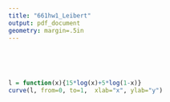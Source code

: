 ```yaml
---
title: "661hw1_Leibert"
output: pdf_document
geometry: margin=.5in
---
```




\begin{enumerate}
\item {\bf Exercise 1: Comparison of drugs}

In a crossover trial comparing a new drug to a standard, $\pi$ denotes the probability that the new one is judged better. It is desired to estimate $\pi$ and test $H_0: \pi=0.50$ agains $H_1: \pi \ne 0.50$. The new drug is found to be better in 15 out of 20 independent observations.
\end{enumerate}

\ 



\begin{itemize}
\item[ ]\begin{itemize}
\item[(a)] Find and sketch the log-likelihood function.  Is it close to the quadratic shape that large-sample normal approximations utilize?
\end{itemize}
\end{itemize}

\ 

```r
l = function(x){15*log(x)+5*log(1-x)}
curve(l, from=0, to=1,  xlab="x", ylab="y")
```

 

\begin{itemize}
\item[ ] \begin{itemize}
\item[ ] \begin{itemize}
\item[ ] It is close to the quadratic shape that large-sample normal approximations utilize.
\end{itemize} 
\end{itemize}
\end{itemize}

\ 

\begin{itemize}
\item[ ] \begin{itemize}
\item[ ] \begin{itemize}
\item[(b)] Give the ML estimate of $\pi$.

\begin{align*}
f(15|\pi) &= \binom{20}{15} \ \pi^{15} \  \left(1-\pi\right)^{5} \\
\mathcal{L}(\pi|15) &= \binom{20}{15} \ \pi^{15} \ \left(1-\pi\right)^{5} \\
& \propto  \pi^{15} \ \left(1-\pi\right)^{5} \\
\ell(\pi|15) &= 15\log\pi \ + 5\log \pi \\
\end{align*}

\begin{align*}
\cfrac{\partial \ell }{\partial \pi} &= \cfrac{15}{\pi} +  \cfrac{5}{\pi-1} \\
& \\
0 &= \cfrac{15}{\pi} +  \cfrac{5}{\pi-1} \\
- \cfrac{5}{\pi-1} &=\cfrac{15}{\pi} \\
\cfrac{\pi-1}{\pi} &= -\cfrac{1}{3} \\
1- \cfrac{1}{\pi} &= -\cfrac{1}{3} \\
- \cfrac{1}{\pi}  &= -\cfrac{4}{3} \\ 
\hat{\pi}_{MLE} &= \cfrac{3}{4}
\end{align*}

\item[(c)]  Wald test

\begin{itemize}
\item Conduct a Wald test, report the $p$-value and state your conclusion.  

\ 

\hspace{1 in} Expected Information: 
 \begin{align*}
I^{-1}(\pi) &= \left( -E \left[ \cfrac{\partial^2 \ell }{\partial \pi^2 }  \right]  \right)^{-1} \\
&=\left( -E \left[ -\cfrac{15 }{\pi^2} -\cfrac{5 }{(\pi-1)^2} \right]_{\pi = \hat{\pi}} \ \right)^{-1} \\
&=\left( -E \left[ -\cfrac{15 }{.75^2} -\cfrac{5 }{(.75-1)^2} \right]  \ \right)^{-1} \\
&=  \cfrac{3}{320}  
\end{align*}

\ 

\hspace{1 in} Wald test: 
 \begin{align*}
 H_0: \pi = 0.5 & \\
 & \\
 W = \cfrac{ \left( \hat{\pi}- \pi_0 \right)^2 }{Var\left(\hat{\pi}\right)} &=
 \cfrac{ \left(\frac{3}{4} - \frac{1}{2} \right)^2  }{\frac{3}{320}} = \cfrac{20}{3} \sim \chi_1^2
\end{align*}


\end{itemize}









\end{itemize}
\end{itemize}
\end{itemize}



